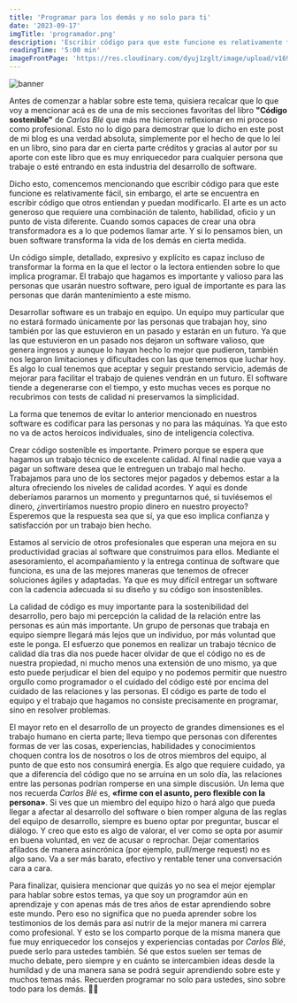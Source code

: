 ```yaml
---
title: 'Programar para los demás y no solo para ti'
date: '2023-09-17'
imgTitle: 'programador.png'
description: 'Escribir código para que este funcione es relativamente fácil, sin embargo, el arte se encuentra en construir el código para que otros entiendan y puedan modificarlo.🫂'
readingTime: '5:00 min'
imageFrontPage: 'https://res.cloudinary.com/dyuj1zglt/image/upload/v1699741683/publicaciones%20del%20blog/iaqmsj7suyv7ffsd8tyi.png'
---
```


![banner](https://res.cloudinary.com/dyuj1zglt/image/upload/v1699741683/publicaciones%20del%20blog/iaqmsj7suyv7ffsd8tyi.png)

Antes de comenzar a hablar sobre este tema, quisiera recalcar que lo que voy a mencionar acá es de una de mis secciones favoritas del libro **"Código sostenible"** de
*Carlos Blé* que más me hicieron reflexionar en mi proceso como profesional. Esto no lo digo para demostrar que lo dicho en este post de mi 
blog es una verdad absoluta, simplemente por el hecho de que lo leí en un libro, sino para dar en cierta parte créditos y gracias al autor por su aporte con 
este libro que es muy enriquecedor para cualquier persona que trabaje o esté entrando en esta industria del desarrollo de software.

Dicho esto, comencemos mencionando que escribir código para que este funcione es relativamente fácil, sin embargo, el arte se encuentra en escribir código que 
otros entiendan y puedan modificarlo. El arte es un acto generoso que requiere una combinación de talento, habilidad, oficio y un punto de vista diferente. 
Cuando somos capaces de crear una obra transformadora es a lo que podemos llamar arte. Y si lo pensamos bien, un buen software transforma la vida de los demás 
en cierta medida.

Un código simple, detallado, expresivo y explícito es capaz incluso de transformar la forma en la que el lector o la lectora entienden sobre lo que implica 
programar. El trabajo que hagamos es importante y valioso para las personas que usarán nuestro software, pero igual de importante es para las personas que darán
mantenimiento a este mismo.

Desarrollar software es un trabajo en equipo. Un equipo muy particular que no estará formado únicamente por las personas que trabajan hoy, sino también por las 
que estuvieron en un pasado y estarán en un futuro. Ya que las que estuvieron en un pasado nos dejaron un software valioso, que genera ingresos y aunque lo 
hayan hecho lo mejor que pudieron, también nos legaron limitaciones y dificultades con las que tenemos que luchar hoy. Es algo lo cual tenemos que aceptar y 
seguir prestando servicio, además de mejorar para facilitar el trabajo de quienes vendrán en un futuro. El software tiende a degenerarse con el tiempo, y esto 
muchas veces es porque no recubrimos con tests de calidad ni preservamos la simplicidad.

La forma que tenemos de evitar lo anterior mencionado en nuestros software es codificar para las personas y no para las máquinas. Ya que esto no va de actos 
heroicos individuales, sino de inteligencia colectiva.

Crear código sostenible es importante. Primero porque se espera que hagamos un trabajo técnico de excelente calidad. Al final nadie que vaya a pagar un 
software desea que le entreguen un trabajo mal hecho. Trabajamos para uno de los sectores mejor pagados y debemos estar a la altura ofreciendo los niveles de 
calidad acordes. Y aquí es donde deberíamos pararnos un momento y preguntarnos qué, si tuviésemos el dinero, ¿invertiríamos nuestro propio dinero en nuestro proyecto? 
Esperemos que la respuesta sea que sí, ya que eso implica confianza y satisfacción por un trabajo bien hecho.

Estamos al servicio de otros profesionales que esperan una mejora en su productividad gracias al software que construimos para ellos. Mediante el asesoramiento,
el acompañamiento y la entrega continua de software que funciona, es una de las mejores maneras que tenemos de ofrecer soluciones ágiles y adaptadas. Ya que es
muy difícil entregar un software con la cadencia adecuada si su diseño y su código son insostenibles.

La calidad de código es muy importante para la sostenibilidad del desarrollo, pero bajo mi percepción la calidad de la relación entre las personas es aún más 
importante. Un grupo de personas que trabaja en equipo siempre llegará más lejos que un individuo, por más voluntad que este le ponga. El esfuerzo que ponemos 
en realizar un trabajo técnico de calidad día tras día nos puede hacer olvidar de que el código no es de nuestra propiedad, ni mucho menos una extensión de uno 
mismo, ya que esto puede perjudicar el bien del equipo y no podemos permitir que nuestro orgullo como programador o el cuidado del código esté por encima del 
cuidado de las relaciones y las personas. El código es parte de todo el equipo y el trabajo que hagamos no consiste precisamente en programar, sino en resolver 
problemas.

El mayor reto en el desarrollo de un proyecto de grandes dimensiones es el trabajo humano en cierta parte; lleva tiempo que personas con diferentes formas de 
ver las cosas, experiencias, habilidades y conocimientos choquen contra los de nosotros o los de otros miembros del equipo, al punto de que esto nos consumirá 
energía. Es algo que requiere cuidado, ya que a diferencia del código que no se arruina en un solo día, las relaciones entre las personas podrían romperse en 
una simple discusión. Un lema que nos recuerda *Carlos Blé* es, **«firme con el asunto, pero flexible con la persona»**. Si ves que un miembro del equipo hizo o hará 
algo que pueda llegar a afectar al desarrollo del software o bien romper alguna de las reglas del equipo de desarrollo, siempre es bueno optar por preguntar, 
buscar el diálogo. Y creo que esto es algo de valorar, el ver como se opta por asumir en buena voluntad, en vez de acusar o reprochar. Dejar comentarios 
afilados de manera asincrónica (por ejemplo, pull/merge request) no es algo sano. Va a ser más barato, efectivo y rentable tener una conversación cara a cara.

Para finalizar, quisiera mencionar que quizás yo no sea el mejor ejemplar para hablar sobre estos temas, ya que soy un programdor aún en aprendizaje y con apenas 
más de tres años de estar aprendiendo sobre este mundo. Pero eso no significa que no pueda aprender sobre los testimonios de los demás para así nutrir de la 
mejor manera mi carrera como profesional. Y esto se los comparto porque de la misma manera que fue muy enriquecedor los consejos y experiencias contadas por 
*Carlos Blé*, puede serlo para ustedes también. Sé que estos suelen ser temas de mucho debate, pero siempre y en cuánto se intercambien ideas desde la humildad 
y de una manera sana se podrá seguir aprendiendo sobre este y muchos temas más. Recuerden programar no solo para ustedes, sino sobre todo para los demás. 👨‍💻